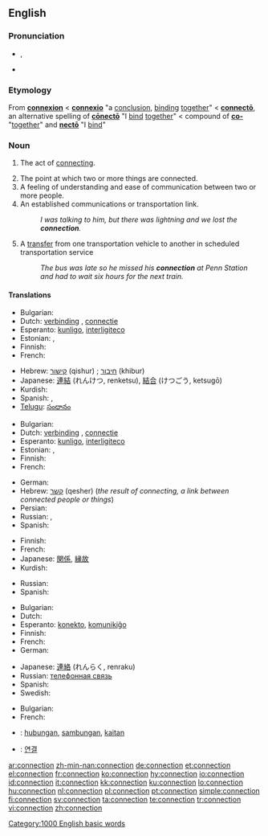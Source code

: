 ==English==
{{wikipedia|dab=connection}}

===Pronunciation===
* {{IPA|/kəˈnɛkʃən/}}, {{SAMPA|/k@"nEkS@n/}}
* {{audio|en-us-connection.ogg|Audio (US)}}

===Etymology===
From {{etyl|fro}} '''[[connexion]]''' < {{etyl|la}} '''[[connexio#Latin|connexio]]''' "a [[conclusion]], [[binding]] [[together]]" < '''[[connecto#Latin|connectō]]''', an alternative spelling of '''[[conecto#Latin|cōnectō]]''' "I [[bind]] [[together]]" < compound of '''[[co-#Latin|co-]]''' "[[together]]" and '''[[necto#Latin|nectō]]''' "I [[bind]]"

===Noun===
{{en-noun|s|-}}

# {{uncountable}} The act of [[connect]]ing.
# The point at which two or more things are connected.
# A feeling of understanding and ease of communication between two or more people.
# An established communications or transportation link.
#: ''I was talking to him, but there was lightning and we lost the '''connection'''.''
# {{transportation}} A [[transfer]] from one transportation vehicle to another in scheduled transportation service 
#: ''The bus was late so he missed his '''connection''' at Penn Station and had to wait six hours for the next train.'' 

====Translations====
{{trans-top|act of connecting}}
* Bulgarian: {{t|bg|свързване|n|sc=Cyrl}}
* Dutch: [[verbinding]] {{f}}, [[connectie]] {{f}}
* Esperanto: [[kunligo]], [[interligiteco]]
* Estonian: {{t|et|ühendamine}}, {{t|et|seostamine}}
* Finnish: {{t+|fi|yhteys}}
* French: {{t+|fr|connexion|f}}
{{trans-mid}}
* Hebrew: [[קישור]] (qishur) {{m}}; [[חיבור]] (khibur) {{m}}
* Japanese: [[連結]] (れんけつ, renketsu), [[結合]] (けつごう, ketsugō)
* Kurdish: {{ku-Arab|[[په‌یوه‌ندی]]}}
* Spanish: {{t-|es|vinculación|f}}, {{t-|es|conexión|f}}
* [[Telugu]]: [[సంధానం]]
{{trans-bottom}}

{{trans-top|point at which two or more things are joined}}
* Bulgarian: {{t|bg|съединение|n|sc=Cyrl}}
* Dutch: [[verbinding]] {{f}}, [[connectie]] {{f}}
* Esperanto: [[kunligo]], [[interligiteco]]
* Estonian: {{t|et|ühendus}}, {{t-|et|seos}}
* Finnish: {{t+|fi|yhteys}}
* French: {{t+|fr|connexion|f}}
{{trans-mid}}
* German: {{t+|de|Verbindung}}
* Hebrew: [[קשר]] (qesher) {{m}} (''the result of connecting, a link between connected people or things'')
* Persian: {{t|fa|اتصال|sc=fa-Arab}}
* Russian: {{t+|ru|связь|f|sc=Cyrl}}, {{t+|ru|соединение|n|sc=Cyrl}}
* Spanish: {{t-|es|conexión|f}}
{{trans-bottom}}

{{trans-top|feeling of understanding and ease of communication between two or more people}}
* Finnish: {{t+|fi|yhteys}}
* French: {{t+|fr|complicité|f}}
* Japanese: [[関係]], [[縁故]]
* Kurdish: {{ku-Arab|[[په‌یوه‌ندی]]}}
{{trans-mid}}
* Russian: {{t+|ru|связь|f|sc=Cyrl}}
* Spanish: {{t-|es|confianza|f}}
{{trans-bottom}}

{{trans-top|an established telephone call}}
* Bulgarian: {{t|bg|връзка|f|sc=Cyrl}}
* Dutch: {{t+|nl|verbinding|f}}
* Esperanto: [[konekto]], [[komunikiĝo]]
* Finnish: {{t+|fi|yhteys}}
* French: {{t+|fr|connexion|f}}
* German: {{t+|de|Verbindung}}
{{trans-mid}}
* Japanese: [[連絡]] (れんらく, renraku)
* Russian: [[телефонная связь]]
* Spanish: {{t-|es|llamada|f}}
* Swedish: {{t+|sv|förbindelse|c}}
{{trans-bottom}}

{{trans-top|transfer in transport}}
* Bulgarian: {{t|bg|връзка|f|sc=Cyrl}}
* French: {{t+|fr|correspondance|f}}
{{trans-mid}}
{{trans-bottom}}

{{checktrans}}

* {{ttbc|Indonesian}}: [[hubung|hubungan]], [[sambung|sambungan]], [[kait|kaitan]]
* {{ttbc|Korean}}: [[연결]]

[[Category:1000 English basic words]]

[[ar:connection]]
[[zh-min-nan:connection]]
[[de:connection]]
[[et:connection]]
[[el:connection]]
[[fr:connection]]
[[ko:connection]]
[[hy:connection]]
[[io:connection]]
[[id:connection]]
[[it:connection]]
[[kk:connection]]
[[ku:connection]]
[[lo:connection]]
[[hu:connection]]
[[nl:connection]]
[[pl:connection]]
[[pt:connection]]
[[simple:connection]]
[[fi:connection]]
[[sv:connection]]
[[ta:connection]]
[[te:connection]]
[[tr:connection]]
[[vi:connection]]
[[zh:connection]]